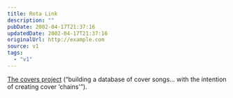 ```yaml
---
title: Rota Link
description: ""
pubDate: 2002-04-17T21:37:16
updatedDate: 2002-04-17T21:37:16
originalUrl: http://example.com
source: v1
tags:
  - "v1"
---
```


[The covers project][1] (&#8220;building a database of cover songs&#8230; with the intention of creating cover &#8216;chains'&#8221;).

[1]: http://covers.wiw.org/
